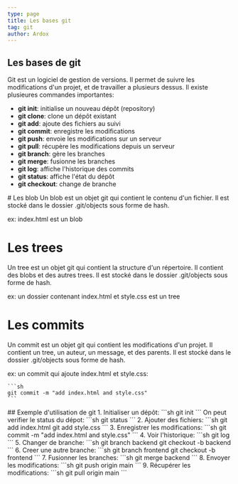 ```yaml
---
type: page
title: Les bases git
tag: git
author: Ardox
---
```


## Les bases de git
Git est un logiciel de gestion de versions. Il permet de suivre les modifications d'un projet, et de travailler a plusieurs dessus.
Il existe plusieures commandes importantes:
- **git init**: initialise un nouveau dépôt (repository)
- **git clone**: clone un dépôt existant
- **git add**: ajoute des fichiers au suivi
- **git commit**: enregistre les modifications
- **git push**: envoie les modifications sur un serveur
- **git pull**: récupère les modifications depuis un serveur
- **git branch**: gère les branches
- **git merge**: fusionne les branches
- **git log**: affiche l'historique des commits
- **git status**: affiche l'état du dépôt
- **git checkout**: change de branche

<div className="seperator" />
# Les blob
Un blob est un objet git qui contient le contenu d'un fichier. Il est stocké dans le dossier .git/objects sous forme de hash.

ex: index.html est un blob

# Les trees
Un tree est un objet git qui contient la structure d'un répertoire. Il contient des blobs et des autres trees. Il est stocké dans le dossier .git/objects sous forme de hash.

ex: un dossier contenant index.html et style.css est un tree

# Les commits
Un commit est un objet git qui contient les modifications d'un projet. Il contient un tree, un auteur, un message, et des parents. Il est stocké dans le dossier .git/objects sous forme de hash.

ex: un commit qui ajoute index.html et style.css:
    
    ```sh
    git commit -m "add index.html and style.css"
    ```

<div className="seperator" />
## Exemple d'utilisation de git
1. Initialiser un dépôt:
    ```sh
    git init
    ```
    On peut verifier le status du dépot:
    ```sh
    git status
    ```
2. Ajouter des fichiers:
    ```sh
    git add index.html
    git add style.css
    ```
3. Enregistrer les modifications:
    ```sh
    git commit -m "add index.html and style.css"
    ```
4. Voir l'historique:
    ```sh
    git log
    ```
5. Changer de branche:
    ```sh
    git branch backend
    git checkout -b backend
    ```
6. Creer une autre branche:
    ```sh
    git branch frontend
    git checkout -b frontend
    ```
7. Fusionner les branches:
    ```sh
    git merge backend
    ```
8. Envoyer les modifications:
    ```sh
    git push origin main 
    ```
9. Récupérer les modifications:
    ```sh
    git pull origin main
    ```
